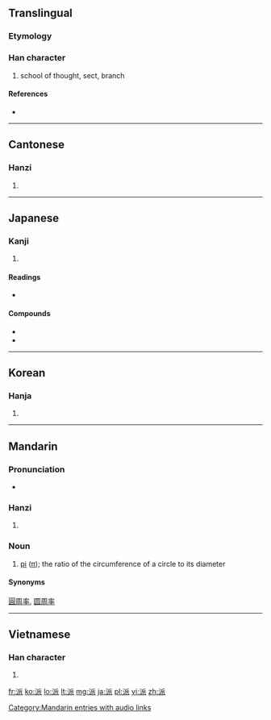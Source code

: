 ==Translingual==

===Etymology===
{{Han compound|水|𠂢|c1=s|c2=p|ls=psc}}

===Han character===
{{Han char|rn=85|rad=水|as=06|sn=9|four=3213<sub>2</sub>|canj=水竹竹女 (EHHV)}}

# school of thought, sect, branch

====References====
* {{Han ref|kx=0623.010|dkj=17428|dj=1019.030|hdz=31611.060|uh=6D3E|ud=27966|bh=ACA3|bd=44195}}

----

==Cantonese==

===Hanzi===
{{yue-hanzi|jyut=|y=paai1, paai3}}

# {{defn|Cantonese|sort=水06}}

----

==Japanese==

===Kanji===
{{ja-kanji|grade=6|rs=水06}}

# {{defn|Japanese|sort=水06}}

====Readings====
* {{ja-readings|on=[[は]] (ha)|kun=[[わかれる]] (wakareru)}}

====Compounds====
* {{term|宗派||religious [[sect]]|tr=しゅうは, shūha|sc=Jpan|lang=ja}}
* {{term|流派||school of thought|tr=[[りゅうは]], [[ryūha]]|lang=ja|sc=Jpan}}

----

==Korean==

===Hanja===
{{ko-hanja|hangeul=파|eumhun=|rv=pa|mr=p'a|y=pha}}

# {{defn|Korean|sort=水06}}

----

==Mandarin==

===Pronunciation===
* {{audio|zh-pài.ogg|audio}}

===Hanzi===
{{cmn-hanzi|pin=[[bài]] ([[bai4]]), [[mài]] ([[mai4]]), [[pā]] ([[pa1]]), [[pài]] ([[pai4]])|wg=pai<sup>4</sup>, mai<sup>4</sup>, p'a<sup>1</sup>, p'ai<sup>4</sup>}}

# {{defn|Mandarin|sort=水06}}

===Noun===
{{cmn-noun|ts|pin=pài|pint=pai4|rs=水6}}

# {{mathematics|lang=cmn}} [[pi]] ([[π]]); the ratio of the circumference of a circle to its diameter

====Synonyms====
[[圓周率]], [[圆周率]]

[[Category:Mandarin entries with audio links]]

----

==Vietnamese==

===Han character===
{{vi-hantu|[[phái]], [[pháy]], [[phai]], [[phới]], [[phe]], [[phơi]], [[vé]]|rs=水06}}

# {{defn|Vietnamese|sort=水06}}

[[fr:派]]
[[ko:派]]
[[lo:派]]
[[lt:派]]
[[mg:派]]
[[ja:派]]
[[pl:派]]
[[vi:派]]
[[zh:派]]
